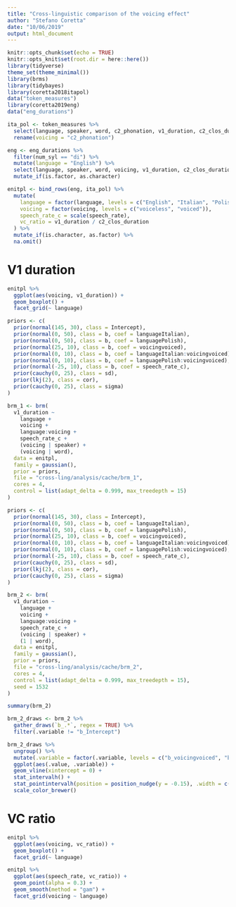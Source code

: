 ```yaml
---
title: "Cross-linguistic comparison of the voicing effect"
author: "Stefano Coretta"
date: "10/06/2019"
output: html_document
---
```


```r
knitr::opts_chunk$set(echo = TRUE)
knitr::opts_knit$set(root.dir = here::here())
library(tidyverse)
theme_set(theme_minimal())
library(brms)
library(tidybayes)
library(coretta2018itapol)
data("token_measures")
library(coretta2019eng)
data("eng_durations")
```

```r
ita_pol <- token_measures %>%
  select(language, speaker, word, c2_phonation, v1_duration, c2_clos_duration, speech_rate) %>%
  rename(voicing = "c2_phonation")

eng <- eng_durations %>%
  filter(num_syl == "di") %>%
  mutate(language = "English") %>%
  select(language, speaker, word, voicing, v1_duration, c2_clos_duration, speech_rate) %>%
  mutate_if(is.factor, as.character)

enitpl <- bind_rows(eng, ita_pol) %>%
  mutate(
    language = factor(language, levels = c("English", "Italian", "Polish")),
    voicing = factor(voicing, levels = c("voiceless", "voiced")),
    speech_rate_c = scale(speech_rate),
    vc_ratio = v1_duration / c2_clos_duration
  ) %>%
  mutate_if(is.character, as.factor) %>%
  na.omit()
```

# V1 duration

```r
enitpl %>%
  ggplot(aes(voicing, v1_duration)) +
  geom_boxplot() +
  facet_grid(~ language)
```

```r
priors <- c(
  prior(normal(145, 30), class = Intercept),
  prior(normal(0, 50), class = b, coef = languageItalian),
  prior(normal(0, 50), class = b, coef = languagePolish),
  prior(normal(25, 10), class = b, coef = voicingvoiced),
  prior(normal(0, 10), class = b, coef = languageItalian:voicingvoiced),
  prior(normal(0, 10), class = b, coef = languagePolish:voicingvoiced),
  prior(normal(-25, 10), class = b, coef = speech_rate_c),
  prior(cauchy(0, 25), class = sd),
  prior(lkj(2), class = cor),
  prior(cauchy(0, 25), class = sigma)
)

brm_1 <- brm(
  v1_duration ~
    language +
    voicing +
    language:voicing +
    speech_rate_c +
    (voicing | speaker) +
    (voicing | word),
  data = enitpl,
  family = gaussian(),
  prior = priors,
  file = "cross-ling/analysis/cache/brm_1",
  cores = 4,
  control = list(adapt_delta = 0.999, max_treedepth = 15)
)
```

```r
priors <- c(
  prior(normal(145, 30), class = Intercept),
  prior(normal(0, 50), class = b, coef = languageItalian),
  prior(normal(0, 50), class = b, coef = languagePolish),
  prior(normal(25, 10), class = b, coef = voicingvoiced),
  prior(normal(0, 10), class = b, coef = languageItalian:voicingvoiced),
  prior(normal(0, 10), class = b, coef = languagePolish:voicingvoiced),
  prior(normal(-25, 10), class = b, coef = speech_rate_c),
  prior(cauchy(0, 25), class = sd),
  prior(lkj(2), class = cor),
  prior(cauchy(0, 25), class = sigma)
)

brm_2 <- brm(
  v1_duration ~
    language +
    voicing +
    language:voicing +
    speech_rate_c +
    (voicing | speaker) +
    (1 | word),
  data = enitpl,
  family = gaussian(),
  prior = priors,
  file = "cross-ling/analysis/cache/brm_2",
  cores = 4,
  control = list(adapt_delta = 0.999, max_treedepth = 15),
  seed = 1532
)
```

```r
summary(brm_2)
```

```r
brm_2_draws <- brm_2 %>%
  gather_draws(`b_.*`, regex = TRUE) %>%
  filter(.variable != "b_Intercept")
```

```r
brm_2_draws %>%
  ungroup() %>%
  mutate(.variable = factor(.variable, levels = c("b_voicingvoiced", "b_languageItalian", "b_languagePolish", "b_languageItalian:voicingvoiced", "b_languagePolish:voicingvoiced", "b_speech_rate_c")[6:1])) %>%
  ggplot(aes(.value, .variable)) +
  geom_vline(xintercept = 0) +
  stat_intervalh() +
  stat_pointintervalh(position = position_nudge(y = -0.15), .width = c(0.66, 0.98)) +
  scale_color_brewer()
```

# VC ratio

```r
enitpl %>%
  ggplot(aes(voicing, vc_ratio)) +
  geom_boxplot() +
  facet_grid(~ language)
```

```r
enitpl %>%
  ggplot(aes(speech_rate, vc_ratio)) +
  geom_point(alpha = 0.3) +
  geom_smooth(method = "gam") +
  facet_grid(voicing ~ language)
```
